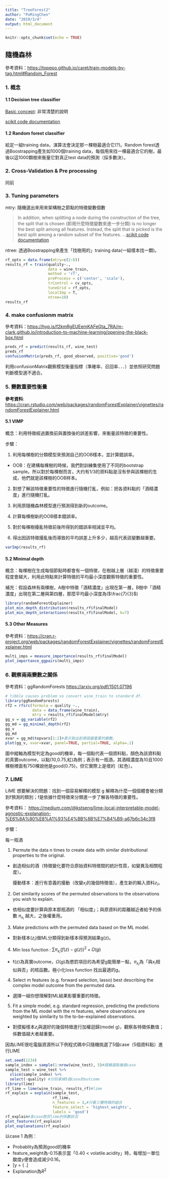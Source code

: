 ```yaml
---
title: "TreeForest2"
author: "PoMingChen"
date: "2019/3/4"
output: html_document
---
```


```r
knitr::opts_chunk$set(echo = TRUE)
```

## 隨機森林

參考資料：<https://topepo.github.io/caret/train-models-by-tag.html#Random_Forest>

### 1. 概念

#### 1.1 Decision tree classifier

[Basic concept](https://medium.com/machine-learning-101/chapter-3-decision-trees-theory-e7398adac567): 非常清楚的說明

[scikit code documentation](https://scikit-learn.org/stable/modules/generated/sklearn.tree.DecisionTreeClassifier.html#sklearn.tree.DecisionTreeClassifier)

#### 1.2 Random forest classifier

給定一組training data，演算法會決定那一棵樹最適合它(?)。Random forest透過Boostrapping產生如1000個training data，每個用來找一棵最適合它的樹，最後以這1000顆樹來衡量它對真正test data的預測（採多數決）。

### 2. Cross-Validation & Pre processing

同前

### 3. Tuning parameters

mtry: 隨機選出來用來架構樹之節點的特徵變數個數

> In addition, when splitting a node during the construction of the tree, the split that is chosen (即用什麼特徵變數來進一步分類) is no longer the best split among all features. Instead, the split that is picked is the best split among a random subset of the features. ...[scikit code documentation](https://scikit-learn.org/stable/modules/ensemble.html#forest)

ntree: 透過Boostrapping來產生「找樹用的」training data(一組樣本找一顆)。

```r
rf_opts = data.frame(mtry=c(2:6))
results_rf = train(quality~., 
                   data = wine_train,
                   method = 'rf',
                   preProcess = c('center', 'scale'),
                   trControl = cv_opts,
                   tuneGrid = rf_opts,
                   localImp = T,
                   ntree=10)
results_rf
```

### 4. make confusionm matrix

參考資料：<https://hyp.is/f2kmRgEUEemKAFeGta_7RA/m-clark.github.io/introduction-to-machine-learning/opening-the-black-box.html>

```r
preds_rf = predict(results_rf, wine_test)
preds_rf
confusionMatrix(preds_rf, good_observed, positive='good')
```

利用confusionMatrix觀察模型衡量指標（準確率、召回率．．．）並依照研究問題判斷模型適不適合。

### 5. 變數重要性衡量

**參考資料**: <https://cran.rstudio.com/web/packages/randomForestExplainer/vignettes/randomForestExplainer.html>

#### 5.1 VIMP

概念：利用特徵經過置換前與置換後的誤差影響，來衡量該特徵的重要性。

步驟：

1. 利用每棵樹的分類模型來預測自己的OOB樣本，並計算錯誤率。

  * OOB：在建構每棵樹的時候，我們對訓練集使用了不同的bootstrap sample。所以對於每棵樹而言，大约有1/3的資料點是沒有參與該棵樹的生成，他們就是該棵樹的OOB样本。

2. 對想了解該特徵重要性的特徵進行隨機打亂，例如：把各資料點的「酒精濃度」進行隨機打亂。

3. 利用原隨機森林模型進行預測得到新的outcome。

4. 計算每棵樹新的OOB樣本錯誤率。

5. 對於每棵樹擾亂特徵前後所得到的錯誤率相減並平均。

6. 得出因該特徵擾亂後而導致的平均誤差上升多少，越高代表該變數越重要。

```r
varImp(results_rf)
```

#### 5.2 Minimal depth

概念：每棵樹在生成每個節點時都會有一個特徵，在樹越上層（越淺）的特徵重要程度會越大，利用此特點來計算特徵的平均最小深度觀察特徵的重要性。

補充：假設森林有兩棵樹，A樹中特徵「酒精濃度」出現在第一層，B樹中「酒精濃度」出現在第二層與第四層，那麼平均最小深度為($\frac{7}{3}$)

```r
library(randomForestExplainer)
plot_min_depth_distribution(results_rf$finalModel)
plot_min_depth_interactions(results_rf$finalModel, k=7)
```

#### 5.3 Other Measures

參考資料：<https://cran.r-project.org/web/packages/randomForestExplainer/vignettes/randomForestExplainer.html>

```r
multi_imps = measure_importance(results_rf$finalModel)
plot_importance_ggpairs(multi_imps)
```

### 6. 觀察兩兩變數之關係

參考資料：ggRandomForests <https://arxiv.org/pdf/1501.07196>

```r
# tibble causes problem so convert wine_train to standard df.
library(ggRandomForests)
rf2 = rfsrc(formula = quality ~., 
            data = data.frame(wine_train),
            mtry = results_rf$finalModel$mtry)
gg_v = gg_variable(rf2)
gg_md = gg_minimal_depth(rf2)
gg_v
gg_md
xvar = gg_md$topvars[1:2]#表示取出前兩個最重要的變數。
plot(gg_v, xvar=xvar, panel=TRUE, partial=TRUE, alpha=.1)
```

圖中縱軸為模型判定為good的機率，每一個點代表一個資料點，顏色為該資料點的真實outcome，以點(10,0.75,紅)為例；表示有一瓶酒，其酒精濃度為10且1000棵樹裡面有750棵說他是good(0.75)，但它實際上是壞的（紅色）。

### 7. LIME

LIME 想要解決的問題：找到一個容易解釋的模型 g 解釋為什麼一個個體會被分類到f預測的類別；f是依據什麼特徵來分類進一步了解各特徵的重要性。

 參考資料： <https://medium.com/@kstseng/lime-local-interpretable-model-agnostic-explanation-%E6%8A%80%E8%A1%93%E4%BB%8B%E7%B4%B9-a67b6c34c3f8>

步驟：

每一瓶酒

1. Permute the data n times to create data with similar distributional properties to the original.
  
  * 創造相似的酒（特徵變化要符合原始資料特徴間的統計性質，如變異及相關程度）。
  
    擾動樣本：進行有意義的擾動（改變${x}_i$的幾個特徵值），產生新的輸入資料${z}_i$。

2. Get similarity scores of the permuted observations to the observations you wish to explain.

  * 依相似度要計算與原本那瓶酒的 「相似度」；與原資料的距離越近者給予的係數 $\pi_{{x}_i}$ 越大，之後權重用。

3. Make predictions with the permuted data based on the ML model.


  * 對新樣本(${z}_i$)做ML分類得到新樣本得預測結果g(z)。
  
4. Min loss function : $\sum\pi_{{x}_i}(f(z)-g(z))^2+ \Omega(g)$

  * f(z)為真實outcome，$\Omega(g)$為懲罰項目的為希望g能簡單一點，$\pi_{{x}_i}$為「與${x}_i$相似與否」的核函數。極小化loss function 找出最適的g。

4. Select m features (e.g. forward selection, lasso) best describing the complex model outcome from the permuted data.

  * 選擇一組你想理解對ML結果影響重要的特徵。

5. Fit a simple model, e.g. standard regression, predicting the predictions from the ML model with the m features, where observations are weighted by similarity to the to-be-explained observations.

  * 對摸擬樣本${z}_i$與選好的幾個特徵進行加權迴歸(model g)，觀察各特徵係數值；係數值越大者越重要。

因為LIME很吃電腦資源所以下例程式碼中只隨機挑選了5個case（5個資料點）進行LIME

```r
set.seed(1234)
sample_index = sample(1:nrow(wine_test), 5)#隨機選取幾個case
sample_test = wine_test %>% 
  slice(sample_index) %>% 
  select(-quality) #分別拿掉5個case的outcome
library(lime)
rf_lime = lime(wine_train, results_rf)#lime
rf_explain = explain(sample_test, 
                     rf_lime, 
                     n_features = 3,#只看三種特徵的組合
                     feature_select = 'highest_weights',
                     labels = 'good')
rf_explain#各case跑完lime的係數狀況
plot_features(rf_explain)
plot_explanations(rf_explain)
```

以case 1 為例：

  * Probablity為預測good的機率 
  * feature_weight為-0.15表示當「0.40 < volatile.acidity」時，每增加一單位酸度y便會造成減少0.16。
  * \[y = \left\{\begin{array}{ll}
                 bad, & \mbox{if $y<0$} \\  
                 good, & \mbox{if $y>0$} \\  
                \end{array} \right.\]
  * Explanation為$R^2$




